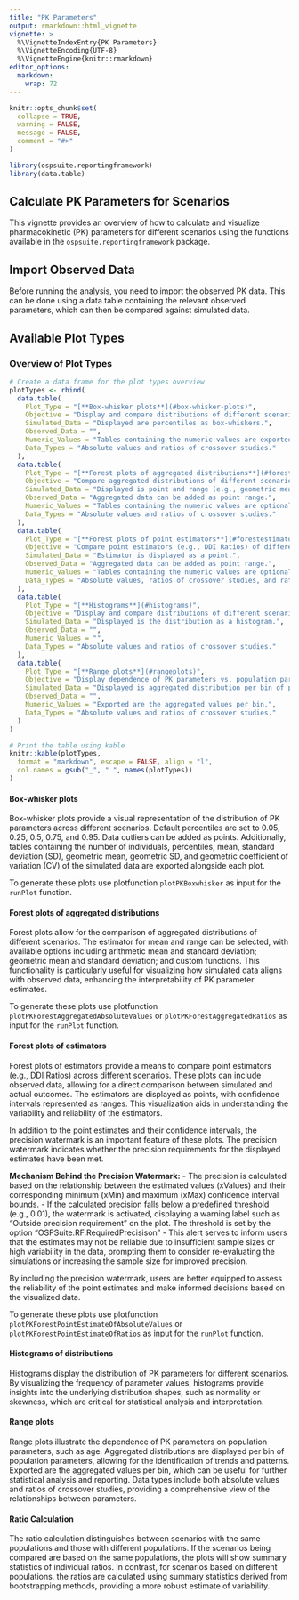 ```yaml
---
title: "PK Parameters"
output: rmarkdown::html_vignette
vignette: >
  %\VignetteIndexEntry{PK Parameters}
  %\VignetteEncoding{UTF-8}
  %\VignetteEngine{knitr::rmarkdown}
editor_options: 
  markdown: 
    wrap: 72
---
```


```r
knitr::opts_chunk$set(
  collapse = TRUE,
  warning = FALSE,
  message = FALSE,
  comment = "#>"
)
```

```r
library(ospsuite.reportingframework)
library(data.table)
```

## Calculate PK Parameters for Scenarios

This vignette provides an overview of how to calculate and visualize pharmacokinetic (PK) parameters for different scenarios using the functions available in the `ospsuite.reportingframework` package.




## Import Observed Data

Before running the analysis, you need to import the observed PK data. This can be done using a data.table containing the relevant observed parameters, which can then be compared against simulated data.

## Available Plot Types

### Overview of Plot Types

```r
# Create a data frame for the plot types overview
plotTypes <- rbind(
  data.table(
    Plot_Type = "[**Box-whisker plots**](#box-whisker-plots)",
    Objective = "Display and compare distributions of different scenarios.",
    Simulated_Data = "Displayed are percentiles as box-whiskers.",
    Observed_Data = "",
    Numeric_Values = "Tables containing the numeric values are exported additionally to each plot as CSV.",
    Data_Types = "Absolute values and ratios of crossover studies."
  ),
  data.table(
    Plot_Type = "[**Forest plots of aggregated distributions**](#forest-plots)",
    Objective = "Compare aggregated distributions of different scenarios. Compare observed data with simulated values.",
    Simulated_Data = "Displayed is point and range (e.g., geometric mean and geometric standard deviation).",
    Observed_Data = "Aggregated data can be added as point range.",
    Numeric_Values = "Tables containing the numeric values are optionally displayed.",
    Data_Types = "Absolute values and ratios of crossover studies."
  ),
  data.table(
    Plot_Type = "[**Forest plots of point estimators**](#forestestimator)",
    Objective = "Compare point estimators (e.g., DDI Ratios) of different scenarios. Compare observed data with simulated values.",
    Simulated_Data = "Estimator is displayed as a point.",
    Observed_Data = "Aggregated data can be added as point range.",
    Numeric_Values = "Tables containing the numeric values are optionally displayed.",
    Data_Types = "Absolute values, ratios of crossover studies, and ratios of scenarios if different studies."
  ),
  data.table(
    Plot_Type = "[**Histograms**](#histograms)",
    Objective = "Display and compare distributions of different scenarios.",
    Simulated_Data = "Displayed is the distribution as a histogram.",
    Observed_Data = "",
    Numeric_Values = "",
    Data_Types = "Absolute values and ratios of crossover studies."
  ),
  data.table(
    Plot_Type = "[**Range plots**](#rangeplots)",
    Objective = "Display dependence of PK parameters vs. population parameters (e.g., age).",
    Simulated_Data = "Displayed is aggregated distribution per bin of population parameter.",
    Observed_Data = "",
    Numeric_Values = "Exported are the aggregated values per bin.",
    Data_Types = "Absolute values and ratios of crossover studies."
  )
)

# Print the table using kable
knitr::kable(plotTypes,
  format = "markdown", escape = FALSE, align = "l",
  col.names = gsub("_", " ", names(plotTypes))
)
```

#### Box-whisker plots {#box-whisker-plots}

Box-whisker plots provide a visual representation of the distribution of PK parameters across different scenarios. Default percentiles are set to 0.05, 0.25, 0.5, 0.75, and 0.95. Data outliers can be added as points. Additionally, tables containing the number of individuals, percentiles, mean, standard deviation (SD), geometric mean, geometric SD, and geometric coefficient of variation (CV) of the simulated data are exported alongside each plot.

To generate these plots use plotfunction `plotPKBoxwhisker` as input for the `runPlot` function.

#### Forest plots of aggregated distributions {#forest-plots}

Forest plots allow for the comparison of aggregated distributions of different scenarios. The estimator for mean and range can be selected, with available options including arithmetic mean and standard deviation; geometric mean and standard deviation; and custom functions. This functionality is particularly useful for visualizing how simulated data aligns with observed data, enhancing the interpretability of PK parameter estimates.

To generate these plots use plotfunction `plotPKForestAggregatedAbsoluteValues` or `plotPKForestAggregatedRatios` as input for the `runPlot` function.

#### Forest plots of estimators {#forestestimator}

Forest plots of estimators provide a means to compare point estimators (e.g., DDI Ratios) across different scenarios. These plots can include observed data, allowing for a direct comparison between simulated and actual outcomes. The estimators are displayed as points, with confidence intervals represented as ranges. This visualization aids in understanding the variability and reliability of the estimators.

In addition to the point estimates and their confidence intervals, the precision watermark is an important feature of these plots. The precision watermark indicates whether the precision requirements for the displayed estimates have been met. 

**Mechanism Behind the Precision Watermark:**
- The precision is calculated based on the relationship between the estimated values (xValues) and their corresponding minimum (xMin) and maximum (xMax) confidence interval bounds.
- If the calculated precision falls below a predefined threshold (e.g., 0.01), the watermark is activated, displaying a warning label such as "Outside precision requirement" on the plot. The threshold is set by the option "OSPSuite.RF.RequiredPrecisison"
- This alert serves to inform users that the estimates may not be reliable due to insufficient sample sizes or high variability in the data, prompting them to consider re-evaluating the simulations or increasing the sample size for improved precision.

By including the precision watermark, users are better equipped to assess the reliability of the point estimates and make informed decisions based on the visualized data.

To generate these plots use plotfunction `plotPKForestPointEstimateOfAbsoluteValues` or `plotPKForestPointEstimateOfRatios`
as input for the `runPlot` function.

#### Histograms of distributions {#histograms}

Histograms display the distribution of PK parameters for different scenarios. By visualizing the frequency of parameter values, histograms provide insights into the underlying distribution shapes, such as normality or skewness, which are critical for statistical analysis and interpretation.

#### Range plots {#rangeplots}

Range plots illustrate the dependence of PK parameters on population parameters, such as age. Aggregated distributions are displayed per bin of population parameters, allowing for the identification of trends and patterns. Exported are the aggregated values per bin, which can be useful for further statistical analysis and reporting. Data types include both absolute values and ratios of crossover studies, providing a comprehensive view of the relationships between parameters.

#### Ratio Calculation

The ratio calculation distinguishes between scenarios with the same populations and those with different populations. If the scenarios being compared are based on the same populations, the plots will show summary statistics of individual ratios. In contrast, for scenarios based on different populations, the ratios are calculated using summary statistics derived from bootstrapping methods, providing a more robust estimate of variability.

